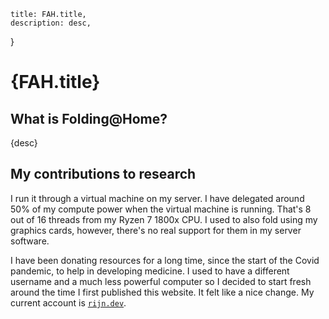 
    title: FAH.title,
    description: desc,
}

# {FAH.title}

<LazyLocalImage src={logo}/>

## What is Folding@Home?

{desc}

## My contributions to research
I run it through a virtual machine on my server. I have delegated around 50% of my compute power when the virtual machine is running. That's 8 out of 16 threads from my Ryzen 7 1800x CPU. I used to also fold using my graphics cards, however, there's no real support for them in my server software.

<FoldingCount /> I have been donating resources for a long time, since the start of the Covid pandemic, to help in developing medicine. I used to have a different username and a much less powerful computer so I decided to start fresh around the time I first published this website. It felt like a nice change. My current account is [`rijn.dev`](https://stats.foldingathome.org/donor/name/rijn.dev). 

